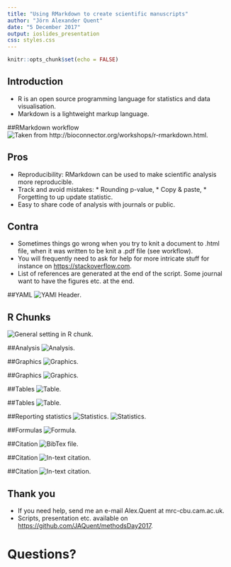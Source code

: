 ```yaml
---
title: "Using RMarkdown to create scientific manuscripts"
author: "Jörn Alexander Quent"
date: "5 December 2017"
output: ioslides_presentation
css: styles.css
---
```



```r
knitr::opts_chunk$set(echo = FALSE)
```

## Introduction
- R is an open source programming language for statistics and data visualisation.
- Markdown is a lightweight markup language.

##RMarkdown workflow
![Taken from http://bioconnector.org/workshops/r-rmarkdown.html](rmarkdown-workflowSmall.png).



## Pros 
* Reproducibility: RMarkdown can be used to make scientific analysis more reproducible. 
* Track and avoid mistakes:
      * Rounding p-value,
      * Copy & paste,
      * Forgetting to up update statistic.
* Easy to share code of analysis with journals or public.

## Contra
* Sometimes things go wrong when you try to knit a document to .html file, when it was written to be knit a .pdf file (see workflow). 
* You will frequently need to ask for help for more intricate stuff for instance on [https://stackoverflow.com](https://stackoverflow.com).
* List of references are generated at the end of the script. Some journal want to have the figures etc. at the end. 

##YAML
![YAMl Header](yaml.png).

## R Chunks
![General setting in R chunk](settings.png).

##Analysis
![Analysis](analysis.png).

##Graphics
![Graphics](graphic1.png).

##Graphics
![Graphics](graphic2.png).

##Tables
![Table](table1.png).

##Tables
![Table](table2.png).

##Reporting statistics
![Statistics](stats1.png).
![Statistics](stats2.png).

##Formulas
![Formula](formula.png).

##Citation 
![BibTex file](references.png).

##Citation
![In-text citation](citation1.png).

##Citation
![In-text citation](citation2.png).


## Thank you
- If you need help, send me an e-mail Alex.Quent at mrc-cbu.cam.ac.uk.
- Scripts, presentation etc. available on [https://github.com/JAQuent/methodsDay2017](https://github.com/JAQuent/methodsDay2017).

# Questions?
